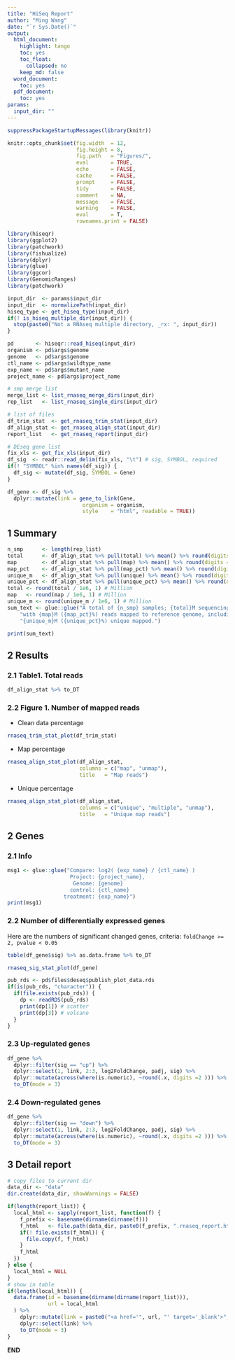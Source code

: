 ```yaml
---
title: "HiSeq Report"
author: "Ming Wang"
date: "`r Sys.Date()`"
output:
  html_document:
    highlight: tango
    toc: yes
    toc_float:
      collapsed: no
    keep_md: false
  word_document:
    toc: yes
  pdf_document:
    toc: yes
params:
  input_dir: ""
---
```


```r
suppressPackageStartupMessages(library(knitr))

knitr::opts_chunk$set(fig.width  = 12, 
                      fig.height = 8, 
                      fig.path   = "Figures/",
                      eval       = TRUE,
                      echo       = FALSE,
                      cache      = FALSE,
                      prompt     = FALSE,
                      tidy       = FALSE,
                      comment    = NA,
                      message    = FALSE,
                      warning    = FALSE,
                      eval       = T,
                      rownames.print = FALSE)
```


```r
library(hiseqr)
library(ggplot2)
library(patchwork)
library(fishualize)
library(dplyr)
library(glue)
library(ggcor)
library(GenomicRanges)
library(patchwork)
```


```r
input_dir  <- params$input_dir
input_dir  <- normalizePath(input_dir)
hiseq_type <- get_hiseq_type(input_dir)
if(! is_hiseq_multiple_dir(input_dir)) {
  stop(paste0("Not a RNAseq multiple directory, _rx: ", input_dir))
}
```


```r
pd       <- hiseqr::read_hiseq(input_dir)
organism <- pd$args$genome
genome   <- pd$args$genome
ctl_name <- pd$args$wildtype_name
exp_name <- pd$args$mutant_name
project_name <- pd$args$project_name

# smp merge list
merge_list <- list_rnaseq_merge_dirs(input_dir)
rep_list   <- list_rnaseq_single_dirs(input_dir)

# list of files
df_trim_stat  <- get_rnaseq_trim_stat(input_dir)
df_align_stat <- get_rnaseq_align_stat(input_dir)
report_list   <- get_rnaseq_report(input_dir)

# DEseq gene list
fix_xls <- get_fix_xls(input_dir)
df_sig  <- readr::read_delim(fix_xls, "\t") # sig, SYMBOL, required
if(! "SYMBOL" %in% names(df_sig)) {
  df_sig <- mutate(df_sig, SYMBOL = Gene)
}

df_gene <- df_sig %>%
  dplyr::mutate(link = gene_to_link(Gene, 
                        organism = organism, 
                        style    = "html", readable = TRUE))
```


## 1 Summary

```r
n_smp      <- length(rep_list)
total      <- df_align_stat %>% pull(total) %>% mean() %>% round(digits = 0)
map        <- df_align_stat %>% pull(map) %>% mean() %>% round(digits = 0)
map_pct    <- df_align_stat %>% pull(map_pct) %>% mean() %>% round(digits = 0)
unique_m   <- df_align_stat %>% pull(unique) %>% mean() %>% round(digits = 0)
unique_pct <- df_align_stat %>% pull(unique_pct) %>% mean() %>% round(digits = 0)
total <- round(total / 1e6, 1) # Million
map   <- round(map / 1e6, 1) # Million
unique_m <- round(unique_m / 1e6, 1) # Million
sum_text <- glue::glue("A total of {n_smp} samples; {total}M sequencing depth; ",
    "with {map}M ({map_pct}%) reads mapped to reference genome, including",
    "{unique_m}M ({unique_pct}%) unique mapped.")

print(sum_text)
```


## 2 Results

### 2.1 Table1. Total reads

```r
df_align_stat %>% to_DT
```

### 2.2 Figure 1. Number of mapped reads

+ Clean data percentage

```r
rnaseq_trim_stat_plot(df_trim_stat)
```

+ Map percentage

```r
rnaseq_align_stat_plot(df_align_stat, 
                       columns = c("map", "unmap"),
                       title   = "Map reads")
```

+ Unique percentage

```r
rnaseq_align_stat_plot(df_align_stat, 
                       columns = c("unique", "multiple", "unmap"),
                       title   = "Unique map reads")
```

## 2 Genes

### 2.1 Info

```r
msg1 <- glue::glue("Compare: log2( {exp_name} / {ctl_name} )
                    Project: {project_name}, 
                     Genome: {genome}
                    control: {ctl_name}
                  treatment: {exp_name}")
print(msg1)
```

### 2.2 Number of differentially expressed genes

Here are the numbers of significant changed genes, criteria: `foldChange >= 2, pvalue < 0.05`

```r
table(df_gene$sig) %>% as.data.frame %>% to_DT
```

```r
rnaseq_sig_stat_plot(df_gene)
```

```r
pub_rds <- pd$files$deseq$publish_plot_data.rds
if(is(pub_rds, "character")) {
  if(file.exists(pub_rds)) {
    dp <- readRDS(pub_rds)
    print(dp[1]) # scatter
    print(dp[3]) # volcano
  }
}
```

### 2.3 Up-regulated genes

```r
df_gene %>%
  dplyr::filter(sig == "up") %>%
  dplyr::select(1, link, 2:3, log2FoldChange, padj, sig) %>%
  dplyr::mutate(across(where(is.numeric), ~round(.x, digits =2 ))) %>%
  to_DT(mode = 3)
```


### 2.4 Down-regulated genes

```r
df_gene %>%
  dplyr::filter(sig == "down") %>%
  dplyr::select(1, link, 2:3, log2FoldChange, padj, sig) %>%
  dplyr::mutate(across(where(is.numeric), ~round(.x, digits =2 ))) %>%
  to_DT(mode = 3)
```



## 3 Detail report


```r
# copy files to current dir
data_dir <- "data"
dir.create(data_dir, showWarnings = FALSE)

if(length(report_list)) {
  local_html <- sapply(report_list, function(f) {
    f_prefix <- basename(dirname(dirname(f)))
    f_html   <- file.path(data_dir, paste0(f_prefix, ".rnaseq_report.html"))
    if(! file.exists(f_html)) {
      file.copy(f, f_html)
    }
    f_html
  })
} else {
  local_html = NULL
}
# show in table
if(length(local_html)) {
  data.frame(id = basename(dirname(dirname(report_list))),
             url = local_html
  ) %>%
    dplyr::mutate(link = paste0("<a href='", url, "' target='_blank'>", id, "</a>")) %>%
    dplyr::select(link) %>% 
    to_DT(mode = 3)
}
```


**END**


